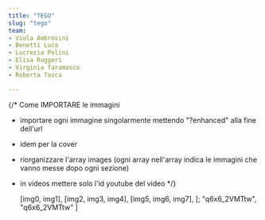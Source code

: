 ```yaml
---
title: "TEGO"
slug: "tego"
team:
- Viola Ambrosini
- Benetti Luca
- Lucrezia Polini
- Elisa Ruggeri
- Virginia Taramasco
- Roberta Tasca

---
```


{/* Come IMPORTARE le immagini

- importare ogni immagine singolarmente mettendo "?enhanced" alla fine dell'url
- idem per la cover
- riorganizzare l'array images (ogni array nell'array indica le immagini che vanno messe dopo ogni sezione)
- in videos mettere solo l'id youtube del video 
*/}



  [img0, img1],
  [img2, img3, img4],
  [img5, img6, img7],
];
  "q6x6_2VMTtw",
  "q6x6_2VMTtw"
]


